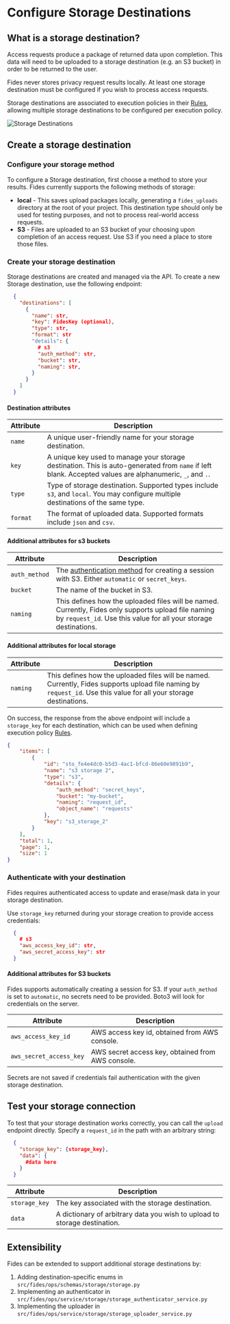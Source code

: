 
# Configure Storage Destinations

## What is a storage destination?
Access requests produce a package of returned data upon completion. This data will need to be uploaded to a storage destination (e.g. an S3 bucket) in order to be returned to the user.

<Callout>Fides never stores privacy request results locally. At least one storage destination must be configured if you wish to process access requests.</Callout>

Storage destinations are associated to execution policies in their [Rules](./execution_policies#add-a-rule), allowing multiple storage destinations to be configured per execution policy.

![Storage Destinations](/assets/img/resources/storage_destinations.png "Storage Destinations")

## Create a storage destination
### Configure your storage method
To configure a Storage destination, first choose a method to store your results. Fides currently supports the following methods of storage:

- **local** - This saves upload packages locally, generating a `fides_uploads` directory at the root of your project. This destination type should only be used for testing purposes, and not to process real-world access requests.
- **S3** - Files are uploaded to an S3 bucket of your choosing upon completion of an access request. Use S3 if you need a place to store those files.


### Create your storage destination
Storage destinations are created and managed via the API. To create a new Storage destination, use the following endpoint:

```json
  {
    "destinations": [
      {
        "name": str,
        "key": FidesKey (optional),
        "type": str,
        "format": str
        "details": {
          # s3
          "auth_method": str,
          "bucket": str,
          "naming": str,
        }
      }
    ]
  }

```

#### Destination attributes
| Attribute | Description |
|---|---|
| `name` | A unique user-friendly name for your storage destination. |
| `key` | A unique key used to manage your storage destination. This is auto-generated from `name` if left blank. Accepted values are alphanumeric, `_`, and `.`. |
| `type` | Type of storage destination. Supported types include `s3`, and `local`. You may configure multiple destinations of the same type. |
| `format` | The format of uploaded data. Supported formats include `json` and `csv`. |

#### Additional attributes for s3 buckets
| Attribute | Description |
|---|---|
| `auth_method` | The [authentication method](#authenticate-with-your-destination) for creating a session with S3. Either `automatic` or `secret_keys`. |
| `bucket` | The name of the bucket in S3. |
| `naming` | This defines how the uploaded files will be named. Currently, Fides only supports upload file naming by `request_id`. Use this value for all your storage destinations. |

#### Additional attributes for local storage
| Attribute | Description |
|---|---|
| `naming` | This defines how the uploaded files will be named. Currently, Fides supports upload file naming by `request_id`. Use this value for all your storage destinations. |

On success, the response from the above endpoint will include a `storage_key` for each destination, which can be used when defining execution policy [Rules](./execution_policies#add-a-rule).

```json filename="Example response"
{
    "items": [
        {
            "id": "sto_fe4e4dc0-b5d3-4ac1-bfcd-86e60e9891b9",
            "name": "s3 storage 2",
            "type": "s3",
            "details": {
                "auth_method": "secret_keys",
                "bucket": "my-bucket",
                "naming": "request_id",
                "object_name": "requests"
            },
            "key": "s3_storage_2"
        }
    ],
    "total": 1,
    "page": 1,
    "size": 1
}
```

### Authenticate with your destination
Fides requires authenticated access to update and erase/mask data in your storage destination. 

Use `storage_key` returned during your storage creation to provide access credentials:

```json filename="PUT {host}/api/v1/storage/config/{storage_key}/secret"
  {
    # s3
    "aws_access_key_id": str,
    "aws_secret_access_key": str
  }

```

#### Additional attributes for S3 buckets
<Callout> Fides supports automatically creating a session for S3. If your `auth_method` is set to `automatic`, no secrets need to be provided. Boto3 will look for credentials on the server.</Callout>

| Attribute | Description |
|---|---|
| `aws_access_key_id` | AWS access key id, obtained from AWS console. |
| `aws_secret_access_key` | AWS secret access key, obtained from AWS console. |

Secrets are not saved if credentials fail authentication with the given storage destination.

## Test your storage connection

To test that your storage destination works correctly, you can call the `upload` endpoint directly. Specify a `request_id` in the path with an arbitrary string:

```json filename="PUT {host}/api/v1/storage/{request_id}"
  {
    "storage_key": {storage_key},
    "data": {
      #data here
    }
  }

```

| Attribute | Description |
|---|---|
| `storage_key` | The key associated with the storage destination. |
| `data` | A dictionary of arbitrary data you wish to upload to storage destination. |


## Extensibility
Fides can be extended to support additional storage destinations by:

1. Adding destination-specific enums in `src/fides/ops/schemas/storage/storage.py`
2. Implementing an authenticator in `src/fides/ops/service/storage/storage_authenticator_service.py`
3. Implementing the uploader in `src/fides/ops/service/storage/storage_uploader_service.py`
